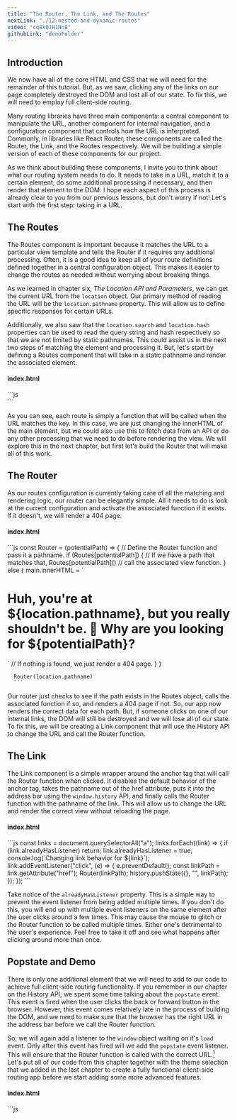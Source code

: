 ```yaml
---
title: "The Router, The Link, and The Routes"
nextLink: "./12-nested-and-dynamic-routes"
video: "cq8kQJH1Nn8"
githubLink: "demoFolder"
---
```



## **Introduction**

We now have all of the core HTML and CSS that we will need for the remainder of this tutorial. But, as we saw, clicking any of the links on our page completely destroyed the DOM and lost all of our state. To fix this, we will need to employ full client-side routing.

Many routing libraries have three main components: a central component to manipulate the URL, another component for internal navigation, and a configuration component that controls how the URL is interpreted. Commonly, in libraries like React Router, these components are called the Router, the Link, and the Routes respectively. We will be building a simple version of each of these components for our project.

As we think about building these components, I invite you to think about what our routing system needs to do. It needs to take in a URL, match it to a certain element, do some additional processing if necessary, and then render that element to the DOM. I hope each aspect of this process is already clear to you from our previous lessons, but don't worry if not! Let's start with the first step: taking in a URL.

## **The Routes**

The Routes component is important because it matches the URL to a particular view template and tells the Router if it requires any additional processing. Often, it is a good idea to keep all of your route definitions defined together in a central configuration object. This makes it easier to change the routes as needed without worrying about breaking things.

As we learned in chapter six, _The Location API and Parameters_, we can get the current URL from the `location` object. Our primary method of reading the URL will be the `location.pathname` property. This will allow us to define specific responses for certain URLs.

Additionally, we also saw that the `location.search` and `location.hash` properties can be used to read the query string and hash respectively so that we are not limited by static pathnames. This could assist us in the next two steps of matching the element and processing it. But, let's start by defining a Routes component that will take in a static pathname and render the associated element.

<CodeBlock>
    <h4>index.html</h4>
    ```js
    <main class="main"></main>
    <script>
        const main = document.querySelector(".main");
         const Routes = {
        "/": () => (main.innerHTML = "<h1>Home</h1>"),
        "/about": () => (main.innerHTML = "<h1>About</h1>"),
        "/products": () => (main.innerHTML = "<h1>Products</h1>"),
        "/cart": () => (main.innerHTML = "<h1>Cart</h1>"),
      }
    </script>
    </body>
    </html>
    ```
</CodeBlock>

As you can see, each route is simply a function that will be called when the URL matches the key. In this case, we are just changing the innerHTML of the main element, but we could also use this to fetch data from an API or do any other processing that we need to do before rendering the view. We will explore this in the next chapter, but first let's build the Router that will make all of this work.

## **The Router**

As our routes configuration is currently taking care of all the matching and rendering logic, our router can be elegantly simple. All it needs to do is look at the current configuration and activate the associated function if it exists. If it doesn't, we will render a 404 page.

<CodeBlock>
    <h4>index.html</h4>
    ```js
        const Router = (potentialPath) => {
        // Define the Router function and pass it a pathname.
        if (Routes[potentialPath]) {
          // If we have a path that matches that,
          Routes[potentialPath]() 
          // call the associated view function.
        } else { 
          main.innerHTML = `<h1>Huh, you're at ${location.pathname}, 
          but you really shouldn't be. 🤔
          Why are you looking for ${potentialPath}?</h1>` 
        // If nothing is found, we just render a 404 page.
        }
      }

      Router(location.pathname)
      ```
</CodeBlock>

Our router just checks to see if the path exists in the Routes object, calls the associated function if so, and renders a 404 page if not. So, our app now renders the correct data for each path. But, if someone clicks on one of our internal links, the DOM will still be destroyed and we will lose all of our state. To fix this, we will be creating a Link component that will use the History API to change the URL and call the Router function.

## **The Link**

The Link component is a simple wrapper around the anchor tag that will call the Router function when clicked. It disables the default behavior of the anchor tag, takes the pathname out of the href attribute, puts it into the address bar using the `window.history` API, and finally calls the Router function with the pathname of the link. This will allow us to change the URL and render the correct view without reloading the page.

<CodeBlock>
    <h4>index.html</h4>
    ```js
    const links = document.querySelectorAll("a");
    links.forEach((link) => {
      if (link.alreadyHasListener) return;
      link.alreadyHasListener = true;
      console.log(`Changing link behavior for ${link}`);
      link.addEventListener("click", (e) => {
        e.preventDefault();
        const linkPath = link.getAttribute("href");
        Router(linkPath);
        history.pushState({}, "", linkPath);
      });
    });
    ```
</CodeBlock>

Take notice of the `alreadyHasListener` property. This is a simple way to prevent the event listener from being added multiple times. If you don't do this, you will end up with multiple event listeners on the same element after the user clicks around a few times. This may cause the mouse to glitch or the Router function to be called multiple times. Either one's detrimental to the user's experience. Feel free to take it off and see what happens after clicking around more than once.

## **Popstate and Demo**

There is only one additional element that we will need to add to our code to achieve full client-side routing functionality. If you remember in our chapter on the History API, we spent some time talking about the `popstate` event. This event is fired when the user clicks the back or forward button in the browser. However, this event comes relatively late in the process of building the DOM, and we need to make sure that the browser has the right URL in the address bar before we call the Router function.

So, we will again add a listener to the `window` object waiting on it's `load` event. Only after this event has fired will we add the `popstate` event listener. This will ensure that the Router function is called with the correct URL.[^1] Let's put all of our code from this chapter together with the theme selection that we added in the last chapter to create a fully functional client-side routing app before we start adding some more advanced features.

<CodeBlock>
    <h4>index.html</h4>
    ```js
    <!-- insert index.html from last chapter here until line 112 -->
    <script defer>
      const toggleTheme = document.getElementById("toggleTheme")
      // Get the toggleTheme button, which will be used to change the theme of the app
      const main = document.querySelector(".main") 
      // Get the main element, which will be used to render the dynamic content
      const links = document.querySelectorAll(".Link") 
      // Instead of targeting every <a> tag, we only target internal navigation links

      toggleTheme.addEventListener("click", () => {
        // this is still extremely ugly, but it works for now
        if (document.body.classList.contains("dark")) {
          document.body.classList.remove("dark")
          document.body.classList.add("purple")
        } else if (document.body.classList.contains("purple")) {
          document.body.classList.remove("purple")
          document.body.classList.add("green")
        } else if (document.body.classList.contains("green")) {
          document.body.classList.remove("green")
          document.body.classList.add("dark")
        }
      })

      const Routes = {
        // Define our central routing configuration object
        "/": () => (main.innerHTML = "<h1>Home</h1>"),
        "/about": () => (main.innerHTML = "<h1>About</h1>"),
        "/products": () => (main.innerHTML = "<h1>Products</h1>"),
        "/cart": () => (main.innerHTML = "<h1>Cart</h1>"),
      } // This also holds all rendering logic for now.

      const Router = (potentialPath) => {
        // Define the Router function and pass it a pathname.
        if (Routes[potentialPath]) {
          // If we have a path that matches that,
          Routes[potentialPath]()
          // call the associated view function.
        } else {
          main.innerHTML = `<h1>Huh, you're at ${location.pathname},
          but you really shouldn't be. 🤔
          Why are you looking for ${potentialPath}?</h1>`
        // If nothing is found, we just render a 404 page.
        }
      }

      links.forEach((link) => {
        // Target each link that we have marked with the Link class,
        if (link.alreadyHasListener) return
        // and if it doesn't already have a listener,
        link.alreadyHasListener = true
        console.log(`Changing link behavior for ${link}`);
        // start by adding the alreadyHasListener property.
        link.addEventListener("click", (e) => {
          // then, add a click event listener
          e.preventDefault()
          // prevent the default behavior of the anchor tag
          const linkPath = link.getAttribute("href")
          // get the href attribute of the link
          history.pushState(null, null, linkPath)
          // push the link's path to the address bar using the History API
          Router(linkPath)
          // call the Router function with the link's path
        }) // Ta-da! We have a SPA!
      })

      // Oh, wait. We need to call the Router function once to render the initial page.

      Router(location.pathname)

      // Now, we need to add a listener for the popstate event.

      window.addEventListener("load", () => {
        window.addEventListener("popstate", () => {
          Router(location.pathname)
        })
      })
    </script>

  </body>
</html>
    ```
</CodeBlock>

Go ahead and spin up your app or play around with the demo below. To see the full benefit of our new client-side routing functionality, try changing the theme of the app and then clicking around. Unlike the previous demo, our state is preserved and the theme is maintained despite changing the internal content-- even after pressing the backwards and forwards buttons in the browser (or right-clicking with your mouse on my demo below).

Because of the inherit limitations with the way that I am hosting these demos (Astro[^2] is incredible, but not able to bend time & space... yet...), each one will start with a 404 page from this point forward until the final demo. But, clicking on any of the links will bring you to each respective page as expected. It's a little hard to host multiple apps that are looking for a home route at the root of the domain, so I have to do a little bit of trickery to get them to work.

<IFrame
  src="/demos/client-side-routing/11-router-link-and-routes/demo/"
/>

## **Conclusion**

We have now built a fully functional client-side routing app. We have also added a small dose of interactivity by adding a theme toggle button. But, I think you will agree that our app doesn't have much to offer the user at this point. In the next chapter, we will discuss how we will bring in outside data to populate our app, make that content interactive, and overcome the challenges that come with that.

[^1]: 1: [Here's an article about popstate and how late it fires.](https://yedri.medium.com/popstate-and-history-api-the-missing-part-dc49f75676d)
[^2]: 2: [Astro is super cool.](https://astro.build/)
